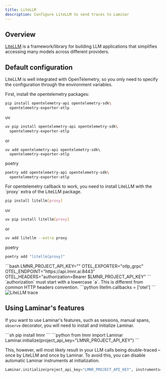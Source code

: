 ```yaml
---
title: LiteLLM
description: Configure LiteLLM to send traces to Laminar
---
```


## Overview

[LiteLLM](https://www.litellm.ai/) is a framework/library for building LLM applications that simplifies accessing many models across different providers.

## Default configuration

LiteLLM is well integrated with OpenTelemetry, so you only need to specify the
configuration through the environment variables.

<Steps>
<Step title="Install the opentelemetry packages">
First, install the opentelemetry packages:

```sh
pip install opentelemetry-api opentelemetry-sdk\
  opentelemetry-exporter-otlp
```

<Expandable title="other installation options: uv, poetry">
uv

```sh
uv pip install opentelemetry-api opentelemetry-sdk\
  opentelemetry-exporter-otlp
```

or

```
uv add opentelemetry-api opentelemetry-sdk\
  opentelemetry-exporter-otlp
```

poetry

```sh
poetry add opentelemetry-api opentelemetry-sdk\
  opentelemetry-exporter-otlp
```

</Expandable>

</Step>
<Step title="install LiteLLM">
For opentelemetry callback to work, you need to install LiteLLM with the `proxy` extra of the LiteLLM package.

```sh
pip install litellm[proxy]
```

<Expandable title="other installation options: uv, poetry">
uv

```sh
uv pip install litellm[proxy]
```

or 

```sh
uv add litellm --extra proxy
```

poetry

```sh
poetry add "litellm[proxy]"
```
</Expandable>
</Step>
<Step title="Set the environment variables">
```bash
LMNR_PROJECT_API_KEY="<your-project-api-key>"
OTEL_EXPORTER="otlp_grpc"
OTEL_ENDPOINT="https://api.lmnr.ai:8443"
OTEL_HEADERS="authorization=Bearer $LMNR_PROJECT_API_KEY"
```

<Note>
`authorization` must start with a lowercase `a`. This is different from
common HTTP headers convention.
</Note>

</Step>
<Step title="Enable otel callback in the code">
```python
litellm.callbacks = ['otel']
```
</Step>
<Step title="Run your code and see traces in Laminar">
<div style={{ border: '1px solid #2B2B30', borderRadius: '8px', overflow: 'hidden' }}>
  <img src="/images/traces/litellm.png" alt="LiteLLM trace" style={{ margin: '0px' }}/>
</div>
</Step>
</Steps>


## Using Laminar's features

If you want to use Laminar's features, such as sessions, manual spans, `observe` decorator,
you will need to install and initialize Laminar.

<Steps>
<Step title="Install Laminar">
```sh
pip install lmnr
```
</Step>
<Step title="Initialize Laminar">
```python
from lmnr import Laminar
Laminar.initialize(project_api_key="LMNR_PROJECT_API_KEY")
```
</Step>
</Steps>

This, however, will most likely result in your LLM calls being double-traced – once by LiteLLM and once by Laminar.
To avoid this, you can disable automatic Laminar instruments at initialization.

```python
Laminar.initialize(project_api_key="LMNR_PROJECT_API_KEY", instruments=set())
```
